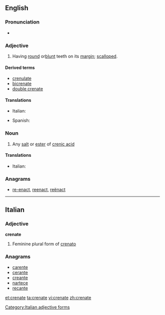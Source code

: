 ==English==

===Pronunciation===
* {{IPA|/ˈkɹiː.neɪt/}}

===Adjective===
{{en-adj}}

# {{botany}} Having [[round]] or[[ blunt]] teeth on its [[margin]]; [[scalloped]].

====Derived terms====
* [[crenulate]]
* [[bicrenate]]
* [[double crenate]]

====Translations====
{{trans-top|scalloped}}
* Italian: {{t-|it|crenato}}
{{trans-mid}}
* Spanish: {{t-|es|dentado}}
{{trans-bottom}}

===Noun===
{{en-noun}}

# {{chemistry}} Any [[salt]] or [[ester]] of [[crenic acid]]

====Translations====
{{trans-top|salt or ester of crenic acid}}
* Italian: {{t-|it|crenato|m}}
{{trans-mid}}
{{trans-bottom}}

===Anagrams===
* [[re-enact#English|re-enact]], [[reenact#English|reenact]], [[reënact#English|reënact]]

----

==Italian==

===Adjective===
'''crenate''' {{f}}

# Feminine plural form of [[crenato]]

===Anagrams===
* [[carente#Italian|carente]]
* [[cerante#Italian|cerante]]
* [[creante#Italian|creante]]
* [[nartece#Italian|nartece]]
* [[recante#Italian|recante]]

[[Category:Italian adjective forms]]

[[et:crenate]]
[[ta:crenate]]
[[vi:crenate]]
[[zh:crenate]]